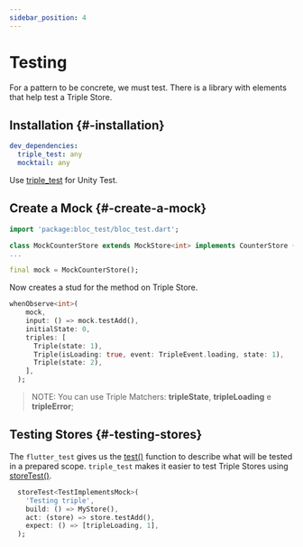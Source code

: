 ```yaml
---
sidebar_position: 4
---
```


# Testing

For a pattern to be concrete, we must test.
There is a library with elements that help test a Triple Store.

## Installation {#-installation}

```yaml
dev_dependencies:
  triple_test: any
  mocktail: any
```

Use [triple_test](https://pub.dev/packages/triple_test) for Unity Test.

## Create a Mock {#-create-a-mock}

```dart
import 'package:bloc_test/bloc_test.dart';

class MockCounterStore extends MockStore<int> implements CounterStore {}
...

final mock = MockCounterStore();
```

Now creates a stud for the method on Triple Store.

```dart
whenObserve<int>(
    mock,
    input: () => mock.testAdd(),
    initialState: 0,
    triples: [
      Triple(state: 1),
      Triple(isLoading: true, event: TripleEvent.loading, state: 1),
      Triple(state: 2),
    ],
  );
```
>NOTE: You can use Triple Matchers: **tripleState**, **tripleLoading** e **tripleError**;


## Testing Stores {#-testing-stores}

The `flutter_test` gives us the [test()](https://api.flutter.dev/flutter/flutter_test/test.html) function to describe what will be tested in a prepared scope. `triple_test` makes it easier to test Triple Stores using [storeTest()](https://pub.dev/documentation/triple_test/latest/triple_test/storeTest.html).

```dart
  storeTest<TestImplementsMock>(
    'Testing triple',
    build: () => MyStore(),
    act: (store) => store.testAdd(),
    expect: () => [tripleLoading, 1],
  );
```
